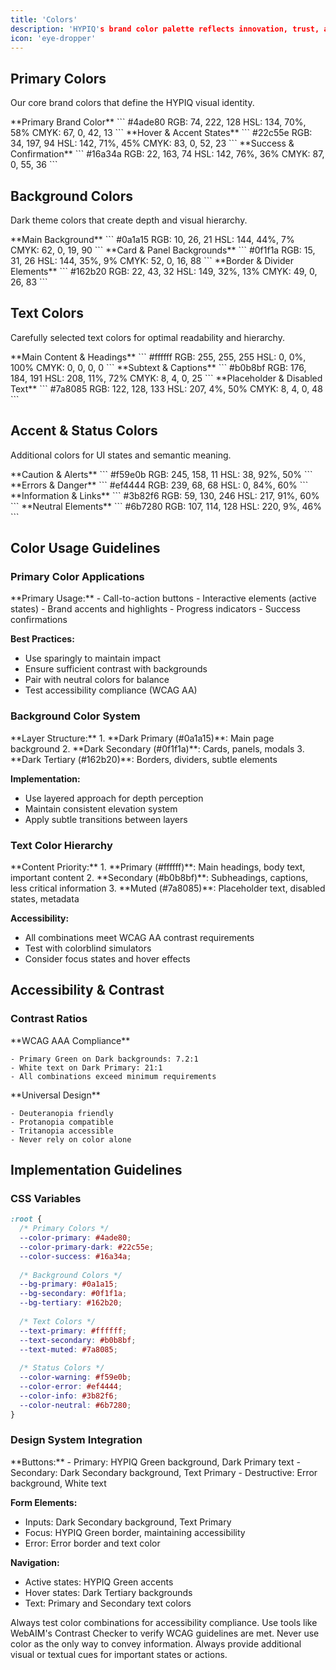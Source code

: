 ```yaml
---
title: 'Colors'
description: 'HYPIQ's brand color palette reflects innovation, trust, and growth in the financial technology space.'
icon: 'eye-dropper'
---
```


## Primary Colors

Our core brand colors that define the HYPIQ visual identity.

<CardGroup cols={3}>
  <Card title="HYPIQ Green" icon="paintbrush">
    **Primary Brand Color**
    ```
    #4ade80
    RGB: 74, 222, 128
    HSL: 134, 70%, 58%
    CMYK: 67, 0, 42, 13
    ```
  </Card>
  <Card title="HYPIQ Green Dark" icon="paintbrush">
    **Hover & Accent States**
    ```
    #22c55e
    RGB: 34, 197, 94
    HSL: 142, 71%, 45%
    CMYK: 83, 0, 52, 23
    ```
  </Card>
  <Card title="Success Green" icon="paintbrush">
    **Success & Confirmation**
    ```
    #16a34a
    RGB: 22, 163, 74
    HSL: 142, 76%, 36%
    CMYK: 87, 0, 55, 36
    ```
  </Card>
</CardGroup>

## Background Colors

Dark theme colors that create depth and visual hierarchy.

<CardGroup cols={3}>
  <Card title="Dark Primary" icon="paintbrush">
    **Main Background**
    ```
    #0a1a15
    RGB: 10, 26, 21
    HSL: 144, 44%, 7%
    CMYK: 62, 0, 19, 90
    ```
  </Card>
  <Card title="Dark Secondary" icon="paintbrush">
    **Card & Panel Backgrounds**
    ```
    #0f1f1a
    RGB: 15, 31, 26
    HSL: 144, 35%, 9%
    CMYK: 52, 0, 16, 88
    ```
  </Card>
  <Card title="Dark Tertiary" icon="paintbrush">
    **Border & Divider Elements**
    ```
    #162b20
    RGB: 22, 43, 32
    HSL: 149, 32%, 13%
    CMYK: 49, 0, 26, 83
    ```
  </Card>
</CardGroup>

## Text Colors

Carefully selected text colors for optimal readability and hierarchy.

<CardGroup cols={3}>
  <Card title="Text Primary" icon="type">
    **Main Content & Headings**
    ```
    #ffffff
    RGB: 255, 255, 255
    HSL: 0, 0%, 100%
    CMYK: 0, 0, 0, 0
    ```
  </Card>
  <Card title="Text Secondary" icon="type">
    **Subtext & Captions**
    ```
    #b0b8bf
    RGB: 176, 184, 191
    HSL: 208, 11%, 72%
    CMYK: 8, 4, 0, 25
    ```
  </Card>
  <Card title="Text Muted" icon="type">
    **Placeholder & Disabled Text**
    ```
    #7a8085
    RGB: 122, 128, 133
    HSL: 207, 4%, 50%
    CMYK: 8, 4, 0, 48
    ```
  </Card>
</CardGroup>

## Accent & Status Colors

Additional colors for UI states and semantic meaning.

<CardGroup cols={4}>
  <Card title="Warning" icon="alert-triangle">
    **Caution & Alerts**
    ```
    #f59e0b
    RGB: 245, 158, 11
    HSL: 38, 92%, 50%
    ```
  </Card>
  <Card title="Error" icon="x-circle">
    **Errors & Danger**
    ```
    #ef4444
    RGB: 239, 68, 68
    HSL: 0, 84%, 60%
    ```
  </Card>
  <Card title="Info" icon="info">
    **Information & Links**
    ```
    #3b82f6
    RGB: 59, 130, 246
    HSL: 217, 91%, 60%
    ```
  </Card>
  <Card title="Neutral" icon="minus">
    **Neutral Elements**
    ```
    #6b7280
    RGB: 107, 114, 128
    HSL: 220, 9%, 46%
    ```
  </Card>
</CardGroup>

## Color Usage Guidelines

### Primary Color Applications
<Accordion title="HYPIQ Green (#4ade80)">
  **Primary Usage:**
  - Call-to-action buttons
  - Interactive elements (active states)
  - Brand accents and highlights
  - Progress indicators
  - Success confirmations
  
  **Best Practices:**
  - Use sparingly to maintain impact
  - Ensure sufficient contrast with backgrounds
  - Pair with neutral colors for balance
  - Test accessibility compliance (WCAG AA)
</Accordion>

### Background Color System
<Accordion title="Dark Theme Hierarchy">
  **Layer Structure:**
  1. **Dark Primary (#0a1a15)**: Main page background
  2. **Dark Secondary (#0f1f1a)**: Cards, panels, modals
  3. **Dark Tertiary (#162b20)**: Borders, dividers, subtle elements
  
  **Implementation:**
  - Use layered approach for depth perception
  - Maintain consistent elevation system
  - Apply subtle transitions between layers
</Accordion>

### Text Color Hierarchy
<Accordion title="Reading Hierarchy">
  **Content Priority:**
  1. **Primary (#ffffff)**: Main headings, body text, important content
  2. **Secondary (#b0b8bf)**: Subheadings, captions, less critical information
  3. **Muted (#7a8085)**: Placeholder text, disabled states, metadata
  
  **Accessibility:**
  - All combinations meet WCAG AA contrast requirements
  - Test with colorblind simulators
  - Consider focus states and hover effects
</Accordion>

## Accessibility & Contrast

### Contrast Ratios
<CardGroup cols={2}>
  <Card title="High Contrast" icon="eye">
    **WCAG AAA Compliance**
    
    - Primary Green on Dark backgrounds: 7.2:1
    - White text on Dark Primary: 21:1
    - All combinations exceed minimum requirements
  </Card>
  <Card title="Color Blindness" icon="users">
    **Universal Design**
    
    - Deuteranopia friendly
    - Protanopia compatible
    - Tritanopia accessible
    - Never rely on color alone
  </Card>
</CardGroup>

## Implementation Guidelines

### CSS Variables
```css
:root {
  /* Primary Colors */
  --color-primary: #4ade80;
  --color-primary-dark: #22c55e;
  --color-success: #16a34a;
  
  /* Background Colors */
  --bg-primary: #0a1a15;
  --bg-secondary: #0f1f1a;
  --bg-tertiary: #162b20;
  
  /* Text Colors */
  --text-primary: #ffffff;
  --text-secondary: #b0b8bf;
  --text-muted: #7a8085;
  
  /* Status Colors */
  --color-warning: #f59e0b;
  --color-error: #ef4444;
  --color-info: #3b82f6;
  --color-neutral: #6b7280;
}
```

### Design System Integration
<Accordion title="Component Color Mapping">
  **Buttons:**
  - Primary: HYPIQ Green background, Dark Primary text
  - Secondary: Dark Secondary background, Text Primary
  - Destructive: Error background, White text
  
  **Form Elements:**
  - Inputs: Dark Secondary background, Text Primary
  - Focus: HYPIQ Green border, maintaining accessibility
  - Error: Error border and text color
  
  **Navigation:**
  - Active states: HYPIQ Green accents
  - Hover states: Dark Tertiary backgrounds
  - Text: Primary and Secondary text colors
</Accordion>

<Info>
  Always test color combinations for accessibility compliance. Use tools like WebAIM's Contrast Checker to verify WCAG guidelines are met.
</Info>

<Warning>
  Never use color as the only way to convey information. Always provide additional visual or textual cues for important states or actions.
</Warning>